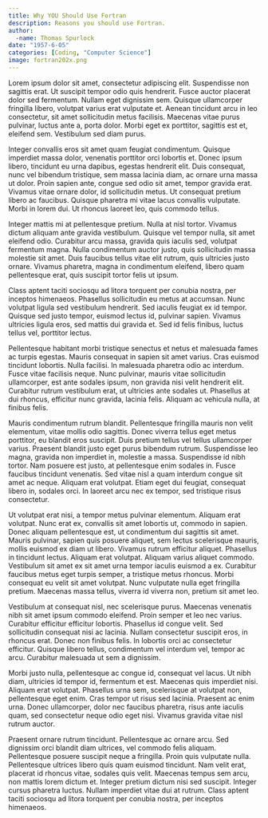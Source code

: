 ```yaml
---
title: Why YOU Should Use Fortran
description: Reasons you should use Fortran.
author:
  -name: Thomas Spurlock
date: "1957-6-05"
categories: [Coding, "Computer Science"]
image: fortran202x.png
---
```


Lorem ipsum dolor sit amet, consectetur adipiscing elit. Suspendisse non sagittis erat. Ut suscipit tempor odio quis hendrerit. Fusce auctor placerat dolor sed fermentum. Nullam eget dignissim sem. Quisque ullamcorper fringilla libero, volutpat varius erat vulputate et. Aenean tincidunt arcu in leo consectetur, sit amet sollicitudin metus facilisis. Maecenas vitae purus pulvinar, luctus ante a, porta dolor. Morbi eget ex porttitor, sagittis est et, eleifend sem. Vestibulum sed diam purus.

Integer convallis eros sit amet quam feugiat condimentum. Quisque imperdiet massa dolor, venenatis porttitor orci lobortis et. Donec ipsum libero, tincidunt eu urna dapibus, egestas hendrerit elit. Duis consequat, nunc vel bibendum tristique, sem massa lacinia diam, ac ornare urna massa ut dolor. Proin sapien ante, congue sed odio sit amet, tempor gravida erat. Vivamus vitae ornare dolor, id sollicitudin metus. Ut consequat pretium libero ac faucibus. Quisque pharetra mi vitae lacus convallis vulputate. Morbi in lorem dui. Ut rhoncus laoreet leo, quis commodo tellus.

Integer mattis mi at pellentesque pretium. Nulla at nisl tortor. Vivamus dictum aliquam ante gravida vestibulum. Quisque vel tempor nulla, sit amet eleifend odio. Curabitur arcu massa, gravida quis iaculis sed, volutpat fermentum magna. Nulla condimentum auctor justo, quis sollicitudin massa molestie sit amet. Duis faucibus tellus vitae elit rutrum, quis ultricies justo ornare. Vivamus pharetra, magna in condimentum eleifend, libero quam pellentesque erat, quis suscipit tortor felis ut ipsum.

Class aptent taciti sociosqu ad litora torquent per conubia nostra, per inceptos himenaeos. Phasellus sollicitudin eu metus at accumsan. Nunc volutpat ligula sed vestibulum hendrerit. Sed iaculis feugiat ex id tempor. Quisque sed justo tempor, euismod lectus id, pulvinar sapien. Vivamus ultricies ligula eros, sed mattis dui gravida et. Sed id felis finibus, luctus tellus vel, porttitor lectus.

Pellentesque habitant morbi tristique senectus et netus et malesuada fames ac turpis egestas. Mauris consequat in sapien sit amet varius. Cras euismod tincidunt lobortis. Nulla facilisi. In malesuada pharetra odio ac interdum. Fusce vitae facilisis neque. Nunc pulvinar, mauris vitae sollicitudin ullamcorper, est ante sodales ipsum, non gravida nisi velit hendrerit elit. Curabitur rutrum vestibulum erat, ut ultricies ante sodales ut. Phasellus at dui rhoncus, efficitur nunc gravida, lacinia felis. Aliquam ac vehicula nulla, at finibus felis.

Mauris condimentum rutrum blandit. Pellentesque fringilla mauris non velit elementum, vitae mollis odio sagittis. Donec viverra tellus eget metus porttitor, eu blandit eros suscipit. Duis pretium tellus vel tellus ullamcorper varius. Praesent blandit justo eget purus bibendum rutrum. Suspendisse leo magna, gravida non imperdiet in, molestie a massa. Suspendisse id nibh tortor. Nam posuere est justo, at pellentesque enim sodales in. Fusce faucibus tincidunt venenatis. Sed vitae nisl a quam interdum congue sit amet ac neque. Aliquam erat volutpat. Etiam eget dui feugiat, consequat libero in, sodales orci. In laoreet arcu nec ex tempor, sed tristique risus consectetur.

Ut volutpat erat nisi, a tempor metus pulvinar elementum. Aliquam erat volutpat. Nunc erat ex, convallis sit amet lobortis ut, commodo in sapien. Donec aliquam pellentesque est, ut condimentum dui sagittis sit amet. Mauris pulvinar, sapien quis posuere aliquet, sem lectus scelerisque mauris, mollis euismod ex diam ut libero. Vivamus rutrum efficitur aliquet. Phasellus in tincidunt lectus. Aliquam erat volutpat. Aliquam varius aliquet commodo. Vestibulum sit amet ex sit amet urna tempor iaculis euismod a ex. Curabitur faucibus metus eget turpis semper, a tristique metus rhoncus. Morbi consequat eu velit sit amet volutpat. Nunc vulputate nulla eget fringilla pretium. Maecenas massa tellus, viverra id viverra non, pretium sit amet leo.

Vestibulum at consequat nisl, nec scelerisque purus. Maecenas venenatis nibh sit amet ipsum commodo eleifend. Proin semper et leo nec varius. Curabitur efficitur efficitur lobortis. Phasellus id congue velit. Sed sollicitudin consequat nisi ac lacinia. Nullam consectetur suscipit eros, in rhoncus erat. Donec non finibus felis. In lobortis orci ac consectetur efficitur. Quisque libero tellus, condimentum vel interdum vel, tempor ac arcu. Curabitur malesuada ut sem a dignissim.

Morbi justo nulla, pellentesque ac congue id, consequat vel lacus. Ut nibh diam, ultricies id tempor id, fermentum et est. Maecenas quis imperdiet nisi. Aliquam erat volutpat. Phasellus urna sem, scelerisque at volutpat non, pellentesque eget enim. Cras tempor ut risus sed lacinia. Praesent ac enim urna. Donec ullamcorper, dolor nec faucibus pharetra, risus ante iaculis quam, sed consectetur neque odio eget nisi. Vivamus gravida vitae nisl rutrum auctor.

Praesent ornare rutrum tincidunt. Pellentesque ac ornare arcu. Sed dignissim orci blandit diam ultrices, vel commodo felis aliquam. Pellentesque posuere suscipit neque a fringilla. Proin quis vulputate nulla. Pellentesque ultrices libero quis quam euismod tincidunt. Nam velit erat, placerat id rhoncus vitae, sodales quis velit. Maecenas tempus sem arcu, non mattis lorem dictum et. Integer pretium dictum nisi sed suscipit. Integer cursus pharetra luctus. Nullam imperdiet vitae dui at rutrum. Class aptent taciti sociosqu ad litora torquent per conubia nostra, per inceptos himenaeos.



